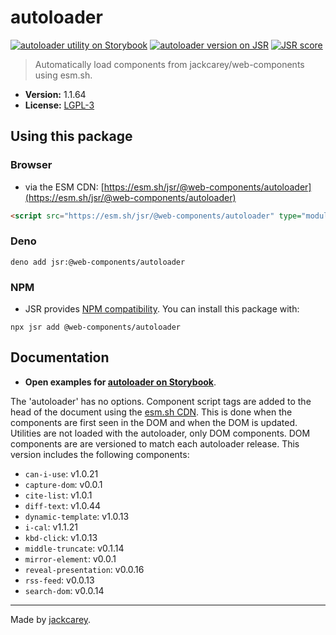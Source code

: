# autoloader

[![autoloader utility on Storybook](https://cdn.jsdelivr.net/gh/storybookjs/brand@main/badge/badge-storybook.svg)](https://jackcarey.co.uk/web-components/docs/?path=/docs/utilities-autoloader) [![autoloader version on JSR](https://jsr.io/badges/@web-components/autoloader)](https://jsr.io/@web-components/autoloader/versions) [![JSR score](https://jsr.io/badges/@web-components/autoloader/score)](https://jsr.io/@web-components/autoloader/score)

> Automatically load components from jackcarey/web-components using esm.sh.

-   **Version:** 1.1.64
-   **License:** [LGPL-3](./LICENSE.md)

## Using this package

### Browser

-   via the ESM CDN: [https://esm.sh/jsr/@web-components/autoloader](https://esm.sh/jsr/@web-components/autoloader)

```html
<script src="https://esm.sh/jsr/@web-components/autoloader" type="module"></script>
```

### Deno

```
deno add jsr:@web-components/autoloader
```

### NPM

-   JSR provides [NPM compatibility](https://jsr.io/docs/npm-compatibility). You can install this package with:

```
npx jsr add @web-components/autoloader
```

## Documentation

-   **Open examples for [autoloader on Storybook](https://jackcarey.co.uk/web-components/docs/?path=/docs/utilities-autoloader)**.

The 'autoloader' has no options.
Component script tags are added to the head of the document using the [esm.sh CDN](https://esm.sh/). 
This is done when the components are first seen in the DOM and when the DOM is updated.
Utilities are not loaded with the autoloader, only DOM components.
DOM components are are versioned to match each autoloader release.
This version includes the following components:

- `can-i-use`: v1.0.21
- `capture-dom`: v0.0.1
- `cite-list`: v1.0.1
- `diff-text`: v1.0.44
- `dynamic-template`: v1.0.13
- `i-cal`: v1.1.21
- `kbd-click`: v1.0.13
- `middle-truncate`: v0.1.14
- `mirror-element`: v0.0.1
- `reveal-presentation`: v0.0.16
- `rss-feed`: v0.0.13
- `search-dom`: v0.0.14



---

Made by [jackcarey](https://jackcarey.co.uk).
